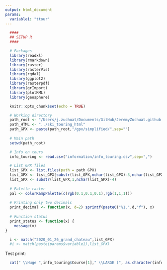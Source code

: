 ```yaml
---
output: html_document
params:
  variable1: "ttour"
---
```


```r

  ####
  ## SETUP R
  ####

  # Packages 
  library(readxl)
  library(rmarkdown)
  library(raster)
  library(rasterVis)
  library(rgdal)
  library(ggplot2)
  library(rasterpdf)
  library(grImport)
  library(plotKML)
  library(geosphere)

  knitr::opts_chunk$set(echo = TRUE)
```


```r

  # Working directory
  path_root <- "/Users/j.zuchuat/Documents/GitHub/JeremyZuchuat.github.io/map" 
  path_HTML <- "../ski_touring_html"
  path_GPX <- paste(path_root,"/gpx/simplified/",sep="") 
  
  # Main path
  setwd(path_root)

  # Info on tours
  info_touring <- read.csv("information/info_touring.csv",sep=",")

  # List GPX files
  list_GPX <- list.files(path = path_GPX)
  list_GPX <- list_GPX[substr(list_GPX,nchar(list_GPX)-3,nchar(list_GPX)) == ".gpx"]
  list_GPX <- substr(list_GPX,1,nchar(list_GPX)-4)
  
  # Palette raster
  pal <- colorRampPalette(c(rgb(0.1,0.1,0.1),rgb(1,1,1)))
  
  # Printing only two decimals
  print_decimal <- function(x, d=2) sprintf(paste0("%1.",d,"f"), x) 
  
  # Function status 
  print_status <- function(x) {
    message(x)
}
```


```r
  i <- match("2020_01_26_grand_chateau",list_GPX)
  #i <- match(paste(params$variable1),list_GPX)
```

Test print:

```r
  cat(" \\Huge ",info_touring$Course[1]," \\LARGE (", as.character(info_touring$Elevation_max[1]), "m) ",  sep = "") 
```
